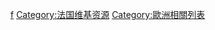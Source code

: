 {{Catnav|頁面分類|地理|国家|欧洲国家|法国}}
{{Catnav|頁面分類|地理|国家|按國家分類|各國列表}}
{{Catnav|頁面分類|各種主題的頁面分類|按國家分類|各國列表}}
{{Catnav|頁面分類|列表|各國列表}}

[[Category:各国相关列表|f]]
[[Category:法国维基资源|Category:法国维基资源]]
[[Category:歐洲相關列表|Category:歐洲相關列表]]